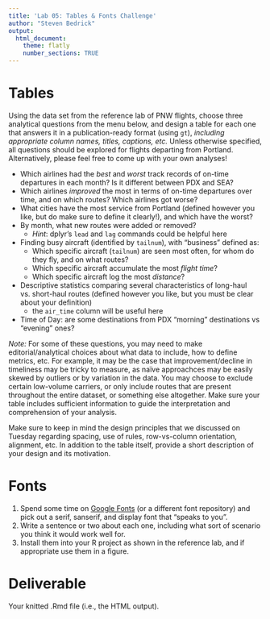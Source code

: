 ```yaml
---
title: 'Lab 05: Tables & Fonts Challenge'
author: "Steven Bedrick"
output:
  html_document:
    theme: flatly
    number_sections: TRUE
---
```


# Tables

Using the data set from the reference lab of PNW flights, choose three analytical questions from the menu below, and design a  table for each one that answers it in a publication-ready format (using `gt`), _including appropriate column names, titles, captions, etc._ Unless otherwise specified, all questions should be explored for flights departing from Portland. Alternatively, please feel free to come up with your own analyses!

- Which airlines had the _best_ and _worst_ track records of on-time departures in each month? Is it different between PDX and SEA?
- Which airlines _improved_ the most in terms of on-time departures over time, and on which routes? Which airlines got worse?
- What cities have the most service from Portland (defined however you like, but do make sure to define it clearly!), and which have the worst?
- By month, what new routes were added or removed? 
  - _Hint_: dplyr's `lead` and `lag` commands could be helpful here
- Finding busy aircraft (identified by `tailnum`), with "business" defined as:
  - Which specific aircraft (`tailnum`) are seen most often, for whom do they fly, and on what routes?
  - Which specific aircraft accumulate the most _flight time_?
  - Which specific aircraft log the most _distance_?
- Descriptive statistics comparing several characteristics of long-haul vs. short-haul routes (defined however you like, but you must be clear about your definition)
  - the `air_time` column will be useful here
- Time of Day: are some destinations from PDX "morning" destinations vs "evening" ones? 

_Note:_ For some of these questions, you may need to make editorial/analytical choices about what data to include, how to define metrics, etc. For example, it may be the case that improvement/decline in timeliness may be tricky to measure, as naïve approachces may be easily skewed by outliers or by variation in the data. You may choose to exclude certain low-volume carriers, or only include routes that are present throughout the entire dataset, or something else altogether. Make sure your table includes sufficient information to guide the interpretation and comprehension of your analysis.

Make sure to keep in mind the design principles that we discussed on Tuesday regarding spacing, use of rules, row-vs-column orientation, alignment, etc. In addition to the table itself, provide a short description of your design and its motivation.

# Fonts

1. Spend some time on [Google Fonts](https://fonts.google.com) (or a different font repository) and pick out a serif, sanserif, and display font that "speaks to you". 
2. Write a sentence or two about each one, including what sort of scenario you think it would work well for.
3. Install them into your R project as shown in the reference lab, and if appropriate use them in a figure.

# Deliverable

Your knitted .Rmd file (i.e., the HTML output).